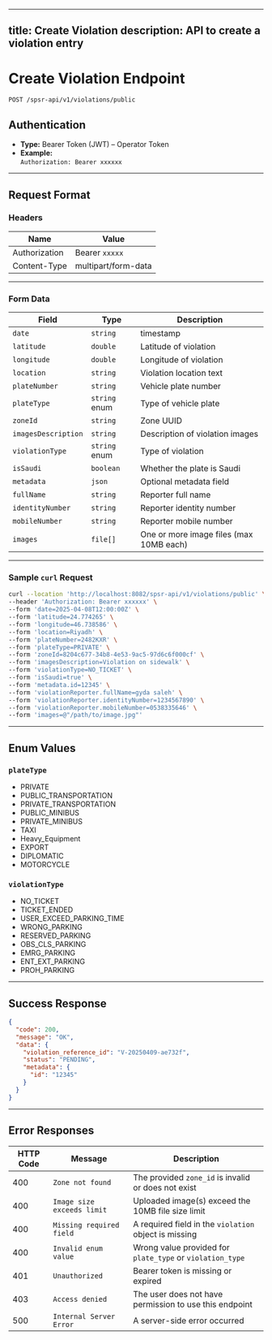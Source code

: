 
---
title: Create Violation
description: API to create a violation entry
---

# Create Violation Endpoint

`POST /spsr-api/v1/violations/public`

## Authentication

- **Type:** Bearer Token (JWT) – Operator Token  
- **Example:**  
  `Authorization: Bearer xxxxxx`

---

## Request Format

### Headers

| Name          | Value               |
| ------------- | ------------------- |
| Authorization | Bearer `xxxxx`      |
| Content-Type  | multipart/form-data |

---

### Form Data

| Field                | Type           | Description                                   |
| ---------------------| -------------- | --------------------------------------------- |
| `date`               | `string`       | timestamp                                     |
| `latitude`           | `double`       | Latitude of violation                         |
| `longitude`          | `double`       | Longitude of violation                        |
| `location`           | `string`       | Violation location text                       |
| `plateNumber`        | `string`       | Vehicle plate number                          |
| `plateType`          | `string` enum  | Type of vehicle plate                         |
| `zoneId`             | `string`       | Zone UUID                                     |
| `imagesDescription`  | `string`       | Description of violation images               |
| `violationType`      | `string` enum  | Type of violation                             |
| `isSaudi`            | `boolean`      | Whether the plate is Saudi                    |
| `metadata`           | `json`         | Optional metadata field                       |
| `fullName`           | `string`       | Reporter full name                            |
| `identityNumber`     | `string`       | Reporter identity number                      |
| `mobileNumber`       | `string`       | Reporter mobile number                        |
| `images`             | `file[]`       | One or more image files (max 10MB each)       |

---

### Sample `curl` Request

```bash
curl --location 'http://localhost:8082/spsr-api/v1/violations/public' \
--header 'Authorization: Bearer xxxxxx' \
--form 'date=2025-04-08T12:00:00Z' \
--form 'latitude=24.774265' \
--form 'longitude=46.738586' \
--form 'location=Riyadh' \
--form 'plateNumber=2482KXR' \
--form 'plateType=PRIVATE' \
--form 'zoneId=8204c677-34b8-4e53-9ac5-97d6c6f000cf' \
--form 'imagesDescription=Violation on sidewalk' \
--form 'violationType=NO_TICKET' \
--form 'isSaudi=true' \
--form 'metadata.id=12345' \
--form 'violationReporter.fullName=gyda saleh' \
--form 'violationReporter.identityNumber=1234567890' \
--form 'violationReporter.mobileNumber=0538335646' \
--form 'images=@"/path/to/image.jpg"'
```

---

## Enum Values

### `plateType`

- PRIVATE  
- PUBLIC_TRANSPORTATION  
- PRIVATE_TRANSPORTATION  
- PUBLIC_MINIBUS  
- PRIVATE_MINIBUS  
- TAXI  
- Heavy_Equipment  
- EXPORT  
- DIPLOMATIC  
- MOTORCYCLE  

### `violationType`

- NO_TICKET  
- TICKET_ENDED  
- USER_EXCEED_PARKING_TIME  
- WRONG_PARKING  
- RESERVED_PARKING  
- OBS_CLS_PARKING  
- EMRG_PARKING  
- ENT_EXT_PARKING  
- PROH_PARKING  

---

## Success Response

```json
{
  "code": 200,
  "message": "OK",
  "data": {
    "violation_reference_id": "V-20250409-ae732f",
    "status": "PENDING",
    "metadata": {
      "id": "12345"
    }
  }
}
```

---

## Error Responses

| HTTP Code | Message                    | Description                                                            |
| --------- | -------------------------- | -----------------------------------------------------------------------|
| 400       | `Zone not found`           | The provided `zone_id` is invalid or does not exist                    |
| 400       | `Image size exceeds limit` | Uploaded image(s) exceed the 10MB file size limit                      |
| 400       | `Missing required field`   | A required field in the `violation` object is missing                  |
| 400       | `Invalid enum value`       | Wrong value provided for `plate_type` or `violation_type`              |
| 401       | `Unauthorized`             | Bearer token is missing or expired                                     |
| 403       | `Access denied`            | The user does not have permission to use this endpoint                 |
| 500       | `Internal Server Error`    | A server-side error occurred                                           |